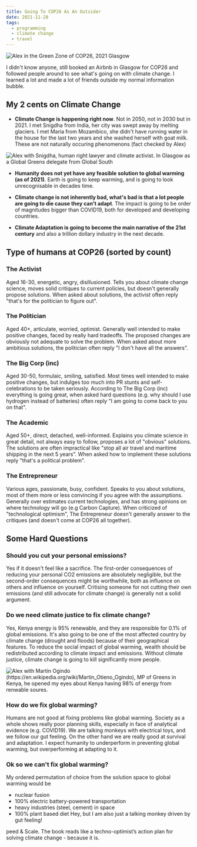 ```yaml
---
title: Going To COP26 As An Outsider
date: 2021-11-20
tags:
  - programming
  - climate change
  - travel
---
```


![Alex in the Green Zone of COP26, 2021 Glasgow](./IMG_5089.jpg)

I didn't know anyone, still booked an Airbnb in Glasgow for COP26 and followed people around to see what's going on with climate change. 
I learned a lot and made a lot of friends outside my normal information bubble. 

## My 2 cents on Climate Change

- **Climate Change is happening right now**. Not in 2050, not in 2030 but in 2021. I met Snigdha from India, her city was swept away by melting glaciers. I met Maria from Mozambico, she didn't have running water in the house for the last two years and she washed herself with goat milk. These are not naturally occuring phenomenons (fact checked by Alex)

![Alex with Snigdha, human right lawyer and climate activist. In Glasgow as a Global Greens delegate from Global South](./IMG_5165.jpg)

- **Humanity does not yet have any feasible solution to global warming (as of 2021)**. Earth is going to keep warming, and is going to look unrecognisable in decades time.

- **Climate change is not inherently bad, what's bad is that a lot people are going to die cause they can't adapt**. The impact is going to be order of magnitudes bigger than COVID19, both for developed and developing countries.

- **Climate Adaptation is going to become the main narrative of the 21st century** and also a trillion dollary industry in the next decade.

## Type of humans at COP26 (sorted by count)

### The Activist
Aged 16-30, energetic, angry, disillusioned. Tells you about climate change science, moves solid critiques to current policies, but doesn't generally propose solutions. When asked about solutions, the activist often reply "that's for the politician to figure out".

### The Politician
Aged 40+, articulate, worried, optimist. Generally well intended to make positive changes, faced by really hard tradeoffs. The proposed changes are obviously not adequate to solve the problem. When asked about more ambitious solutions, the politician often reply "I don't have all the answers".

### The Big Corp (inc)
Aged 30-50, formulaic, smiling, satisfied. Most times well intended to make positive changes, but indulges too much into PR stunts and self-celebrations to be taken seriously. According to The Big Corp (inc) everything is going great, when asked hard questions (e.g. why should I use hydrogen instead of batteries) often reply "I am going to come back to you on that".

### The Academic
Aged 50+, direct, detached, well-informed. Explains you climate science in great detail, not always easy to follow, proposes a lot of "obvious" solutions. The solutions are often impractical like "stop all air travel and maritime shipping in the next 5 years". When asked how to implement these solutions reply "that's a political problem".

### The Entrepreneur
Various ages, passionate, busy, confident. Speaks to you about solutions, most of them more or less convincing if you agree with the assumptions. Generally over estimates current technologies, and has strong opinions on where technology will go (e.g Carbon Capture). When criticized of "technological optimism", The Entrepreneur doesn't generally answer to the critiques (and doesn't come at COP26 all together).


## Some Hard Questions

### Should you cut your personal emissions? 
Yes if it doesn't feel like a sacrifice. The first-order consequences of reducing your personal CO2 emissions are absolutely negligible, but the second-order consequences might be worthwhile, both as influence on others and influence on yourself. Critising someone for not cutting their own emissions (and still advocate for climate change) is generally not a solid argument.

### Do we need climate justice to fix climate change?
Yes, Kenya energy is 95% renewable, and they are responsible for 0.1% of global emissions. It's also going to be one of the most affected country by climate change (drought and floods) because of their geographical features. To reduce the social impact of global warming, wealth should be redistributed according to climate impact and emissions. Without climate justice, climate change is going to kill significantly more people.

![Alex with Martin Ogindo (https://en.wikipedia.org/wiki/Martin_Otieno_Ogindo), MP of Greens in Kenya, he opened my eyes about Kenya having 98% of energy from renwable soures.](./IMG_5128.jpg)

### How do we fix global warming?
Humans are not good at fixing problems like global warming. Society as a whole shows really poor planning skills, especially in face of analytical evidence (e.g. COVID19). We are talking monkeys with electrical toys, and we follow our gut feeling. On the other hand we are really good at survival and adaptation. I expect humanity to underperform in preventing global warming, but overperforming at adapting to it.

### Ok so we can't fix global warming?
My ordered permutation of choice from the solution space to global warming would be
- nuclear fusion
- 100% electric battery-powered transportation 
- heavy industries (steel, cement) in space
- 100% plant based diet
Hey, but I am also just a talking monkey driven by gut feeling!

peed & Scale. The book reads like a techno-optimist’s action plan for solving climate change - because it is. 
